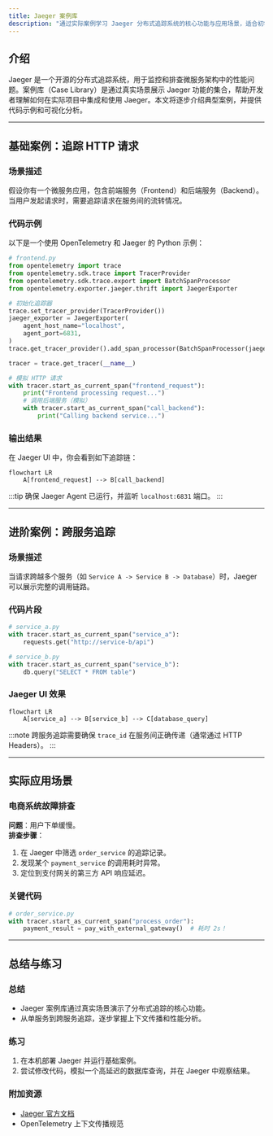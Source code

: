 ```yaml
---
title: Jaeger 案例库
description: "通过实际案例学习 Jaeger 分布式追踪系统的核心功能与应用场景，适合初学者快速掌握实战技巧。"
---
```


## 介绍

Jaeger 是一个开源的分布式追踪系统，用于监控和排查微服务架构中的性能问题。案例库（Case Library）是通过真实场景展示 Jaeger 功能的集合，帮助开发者理解如何在实际项目中集成和使用 Jaeger。本文将逐步介绍典型案例，并提供代码示例和可视化分析。

---

## 基础案例：追踪 HTTP 请求

### 场景描述
假设你有一个微服务应用，包含前端服务（Frontend）和后端服务（Backend）。当用户发起请求时，需要追踪请求在服务间的流转情况。

### 代码示例
以下是一个使用 OpenTelemetry 和 Jaeger 的 Python 示例：

```python
# frontend.py
from opentelemetry import trace
from opentelemetry.sdk.trace import TracerProvider
from opentelemetry.sdk.trace.export import BatchSpanProcessor
from opentelemetry.exporter.jaeger.thrift import JaegerExporter

# 初始化追踪器
trace.set_tracer_provider(TracerProvider())
jaeger_exporter = JaegerExporter(
    agent_host_name="localhost",
    agent_port=6831,
)
trace.get_tracer_provider().add_span_processor(BatchSpanProcessor(jaeger_exporter))

tracer = trace.get_tracer(__name__)

# 模拟 HTTP 请求
with tracer.start_as_current_span("frontend_request"):
    print("Frontend processing request...")
    # 调用后端服务（模拟）
    with tracer.start_as_current_span("call_backend"):
        print("Calling backend service...")
```

### 输出结果
在 Jaeger UI 中，你会看到如下追踪链：
```mermaid
flowchart LR
    A[frontend_request] --> B[call_backend]
```

:::tip
确保 Jaeger Agent 已运行，并监听 `localhost:6831` 端口。
:::

---

## 进阶案例：跨服务追踪

### 场景描述
当请求跨越多个服务（如 `Service A -> Service B -> Database`）时，Jaeger 可以展示完整的调用链路。

### 代码片段
```python
# service_a.py
with tracer.start_as_current_span("service_a"):
    requests.get("http://service-b/api")

# service_b.py
with tracer.start_as_current_span("service_b"):
    db.query("SELECT * FROM table")
```

### Jaeger UI 效果
```mermaid
flowchart LR
    A[service_a] --> B[service_b] --> C[database_query]
```

:::note
跨服务追踪需要确保 `trace_id` 在服务间正确传递（通常通过 HTTP Headers）。
:::

---

## 实际应用场景

### 电商系统故障排查
**问题**：用户下单缓慢。<br />
**排查步骤**：
1. 在 Jaeger 中筛选 `order_service` 的追踪记录。
2. 发现某个 `payment_service` 的调用耗时异常。
3. 定位到支付网关的第三方 API 响应延迟。

### 关键代码
```python
# order_service.py
with tracer.start_as_current_span("process_order"):
    payment_result = pay_with_external_gateway()  # 耗时 2s！
```

---

## 总结与练习

### 总结
- Jaeger 案例库通过真实场景演示了分布式追踪的核心功能。
- 从单服务到跨服务追踪，逐步掌握上下文传播和性能分析。

### 练习
1. 在本机部署 Jaeger 并运行基础案例。
2. 尝试修改代码，模拟一个高延迟的数据库查询，并在 Jaeger 中观察结果。

### 附加资源
- [Jaeger 官方文档](https://www.jaegertracing.io/docs/)
- OpenTelemetry 上下文传播规范